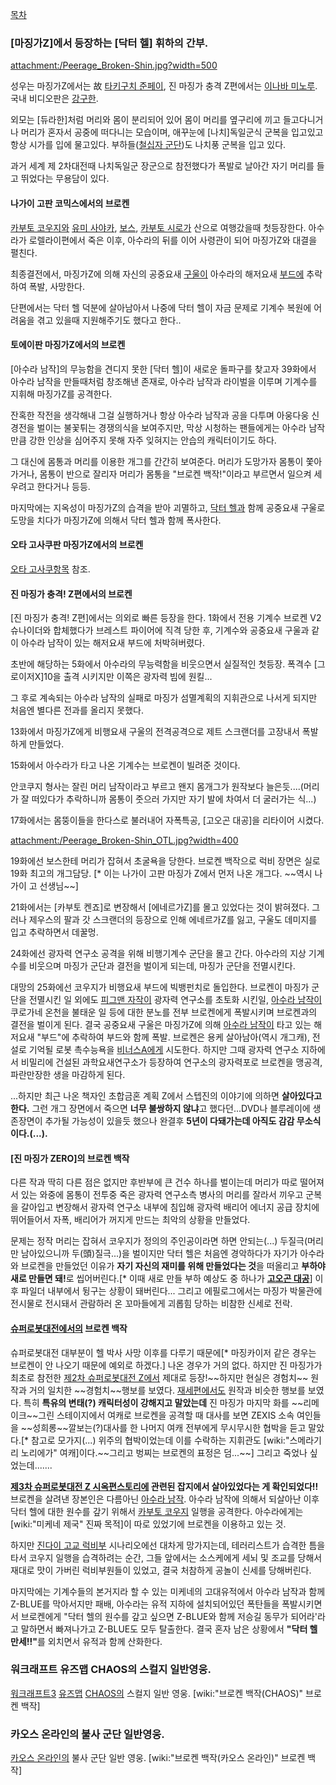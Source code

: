 [[목차]]

=== [마징가Z]에서 등장하는 [닥터 헬] 휘하의 간부. ===
attachment:/Peerage_Broken-Shin.jpg?width=500

성우는 마징가Z에서는 故 [[타키구치 준페이]], 진 마징가 충격 Z편에서는 [[이나바 미노루]]. 국내 비디오판은 [[강구한]].

외모는 [듀라한]처럼 머리와 몸이 분리되어 있어 몸이 머리를 옆구리에 끼고 들고다니거나 머리가 혼자서 공중에 떠다니는 모습이며, 애꾸눈에 [나치]독일군식 군복을 입고있고 항상 시가를 입에 물고있다. 부하들([[철십자 군단]])도 나치풍 군복을 입고 있다.

과거 세계 제 2차대전때 나치독일군 장군으로 참전했다가 폭발로 날아간 자기 머리를 들고 뛰었다는 무용담이 있다.

==== 나가이 고판 코믹스에서의 브로켄 ====
[[카부토 코우지]]와 [[유미 사야카]], [[보스]], [[카부토 시로]]가 산으로 여행갔을때 첫등장한다. 아수라가 로렐라이편에서 죽은 이후, 아수라의 뒤를 이어 사령관이 되어 마징가Z와 대결을 펼친다.

최종결전에서, 마징가Z에 의해 자신의 공중요새 [[구울]]이 아수라의 해저요새 [[부드]]에 추락하여 폭발, 사망한다.

단편에서는 닥터 헬 덕분에 살아남아서 나중에 닥터 헬이 자금 문제로 기계수 복원에 어려움을 겪고 있을때 지원해주기도 했다고 한다..

==== 토에이판 마징가Z에서의 브로켄 ====
[아수라 남작]의 무능함을 견디지 못한 [닥터 헬]이 새로운 돌파구를 찾고자 39화에서 아수라 남작을 만들때처럼 창조해낸 존재로, 아수라 남작과 라이벌을 이루며 기계수를 지휘해 마징가Z를 공격한다.

잔혹한 작전을 생각해내 그걸 실행하거나 항상 아수라 남작과 공을 다투며 아웅다웅 신경전을 벌이는 불꽃튀는 경쟁의식을 보여주지만, 막상 시청하는 팬들에게는 아수라 남작만큼 강한 인상을 심어주지 못해 자주 잊혀지는 안습의 캐릭터이기도 하다.

그 대신에 몸통과 머리를 이용한 개그를 간간히 보여준다. 머리가 도망가자 몸통이 쫓아가거나, 몸통이 반으로 잘리자 머리가 몸통을 "브로켄 백작!"이라고 부르면서 일으켜 세우려고 한다거나 등등.

마지막에는 지옥성이 마징가Z의 습격을 받아 괴멸하고, [[닥터 헬]]과 함께 공중요새 구울로 도망을 치다가 마징가Z에 의해서 닥터 헬과 함께 폭사한다.

==== 오타 고사쿠판 마징가Z에서의 브로켄 ====
[[오타 고사쿠]]항목 참조.

==== 진 마징가 충격! Z편에서의 브로켄 ====
[진 마징가 충격! Z편]에서는 의외로 빠른 등장을 한다. 1화에서 전용 기계수 브로켄 V2 슈나이더와 합체했다가 브레스트 파이어에 직격 당한 후, 기계수와 공중요새 구울과 같이 아수라 남작이 있는 해저요새 부드에 처박혀버렸다. 

초반에 해당하는 5화에서 아수라의 무능력함을 비웃으면서 실질적인 첫등장. 폭격수 [그로이저X]10을 출격 시키지만 이쪽은 광자력 빔에 원킬...

그 후로 계속되는 아수라 남작의 실패로 마징가 섬멸계획의 지휘관으로 나서게 되지만 처음엔 별다른 전과를 올리지 못했다. 

13화에서 마징가Z에게 비행요새 구울의 전격공격으로 제트 스크랜더를 고장내서 폭발하게 만들었다.

15화에서 아수라가 타고 나온 기계수는 브로켄이 빌려준 것이다. 

안코쿠지 형사는 잘린 머리 남작이라고 부르고 왠지 몸개그가 원작보다 늘은듯....(머리가 잘 떠있다가 추락하니까 몸통이 줏으러 가지만 자기 발에 차여서 더 굴러가는 식...)  

17화에서는 몸뚱이들을 한다스로 불러내어 자폭특공, [고오곤 대공]을 리타이어 시켰다.

attachment:/Peerage_Broken-Shin_OTL.jpg?width=400

19화에선 보스한테 머리가 잡혀서 초굴욕을 당한다. 브로켄 백작으로 럭비 장면은 실로 19화 최고의 개그담당. [* 이는 나가이 고판 마징가 Z에서 먼저 나온 개그다. ~~역시 나가이 고 선생님~~]

21화에서는 [카부토 켄죠]로 변장해서 [에네르가Z]를 몰고 있었다는 것이 밝혀졌다. 그러나 제우스의 팔과 갓 스크랜더의 등장으로 인해 에네르가Z를 잃고, 구울도 데미지를 입고 추락하면서 데꿀멍.

24화에선 광자력 연구소 공격을 위해 비행기계수 군단을 몰고 간다. 아수라의 지상 기계수를 비웃으며 마징가 군단과 결전을 벌이게 되는데, 마징가 군단을 전멸시킨다.

대망의 25화에선 코우지가 비행요새 부드에 빅뱅펀치로 돌입한다. 브로켄이 마징가 군단을 전멸시킨 일 외에도 [[피그맨 자작]]이 광자력 연구소를 초토화 시킨일, [[아수라 남작]]이 쿠로가네 온천을 불태운 일 등에 대한 분노를 전부 브로켄에게 폭발시키며 브로켄과의 결전을 벌이게 된다. 결국 공중요새 구울은 마징가Z에 의해 [[아수라 남작]]이 타고 있는 해저요새 "부드"에 추락하여 부드와 함께 폭발. 브로켄은 용케 살아남아(역시 개그캐), 전설로 기억될 로봇 촉수능욕을 [[비너스A]]에게 시도한다. 하지만 그때 광자력 연구소 지하에서 비밀리에 건설된 과학요새연구소가 등장하여 연구소의 광자력포로 브로켄을 맹공격, 파란만장한 생을 마감하게 된다. 

...하지만 최근 나온 책자인 초합금혼 계획 Z에서 스텝진의 이야기에 의하면 '''살아있다고 한다.''' 그런 개그 장면에서 죽으면 '''너무 불쌍하지 않냐'''고 했다던...DVD나 블루레이에 생존장면이 추가될 가능성이 있을듯 했으나 완결후 '''5년이 다돼가는데 아직도 감감 무소식이다.(...).'''

==== [진 마징가 ZERO]의 브로켄 백작 ====

다른 작과 딱히 다른 점은 없지만 후반부에 큰 건수 하나를 벌이는데 머리가 따로 떨어져서 있는 와중에 몸통이 전투중 죽은 광자력 연구소측 병사의 머리를 잘라서 끼우고 군복을 갈아입고 변장해서 광자력 연구소 내부에 침입해 광자력 배리어 에너지 공급 장치에 뛰어들어서 자폭, 배리어가 꺼지게 만드는 최악의 상황을 만들었다.

문제는 정작 머리는 잡혀서 코우지가 정의의 주인공이라면 하면 안되는(...) 두질극(머리만 남아있으니까 두(頭)질극...)을 벌이지만 닥터 헬은 처음엔 경악하다가 자기가 아수라와 브로켄을 만들었던 이유가 '''자기 자신의 재미를 위해 만들었다는 것'''을 떠올리고 '''부하야 새로 만들면 돼!'''로 씹어버린다.[* 이때 새로 만들 부하 예상도 중 하나가 '''[[고오곤 대공]]''']  이후 파일더 내부에서 뒹구는 상황이 돼버린다... 그리고 에필로그에서는 마징가 박물관에 전시물로 전시돼서 관람하러 온 꼬마들에게 괴롭힘 당하는 비참한 신세로 전락.


==== [[슈퍼로봇대전]]에서의 브로켄 백작 ====
슈퍼로봇대전 대부분이 헬 박사 사망 이후를 다루기 때문에[* 마징카이저 같은 경우는 브로켄이 안 나오기 때문에 예외로 하겠다.] 나온 경우가 거의 없다. 하지만 진 마징가가 최초로 참전한 [[제2차 슈퍼로봇대전 Z]]에서 제대로 등장!~~하지만 현실은 경험치~~ 원작과 거의 일치한 ~~경험치~~행보를 보였다. [[재세편]]에서도 원작과 비슷한 행보를 보였다. 특히 '''특유의 변태(?) 캐릭터성이 강해지고 말았는데''' 진 마징가 마지막 화를 ~~리메이크~~그린 스테이지에서 여캐로 브로켄을 공격할 때 대사를 보면 ZEXIS 소속 여인들을 ~~성희롱~~깔보는(?)대사를 한 나머지 여캐 전부에게 무시무시한 협박을 듣고 말았다.[* 참고로 모가지(...) 위주의 협박이었는데 이를 수락하는 지휘관도 [wiki:"스메라기 리 노리에가" 여캐]이다.~~그리고 벙찌는 브로켄의 표정은 덤...~~] 그리고 죽었나 싶었는데.......

'''[[제3차 슈퍼로봇대전 Z 시옥편]]스토리에 관련된 잡지에서 살아있었다는 게 확인되었다!!''' 브로켄을 살려낸 장본인은 다름아닌 [[아수라 남작]]. 아수라 남작에 의해서 되살아난 이후 닥터 헬에 대한 원수를 갚기 위해서 [[카부토 코우지]] 일행을 공격한다. 아수라에게는 [wiki:"미케네 제국" 진짜 목적]이 따로 있었기에 브로켄을 이용하고 있는 것.

하지만 [[진다이 고교 럭비부]] 시나리오에선 대차게 망가지는데, 테러리스트가 습격한 틈을 타서 코우지 일행을 습격하려는 순간, 그들 앞에서는 소스케에게 세뇌 및 조교를 당해서 재대로 맛이 가버린 럭비부원들이 있었고, 결국 처참하게 공놀이 신세를 당해버린다.

마지막에는 기계수들의 본거지라 할 수 있는 미케네의 고대유적에서 아수라 남작과 함께 Z-BLUE를 막아서지만 패배, 아수라는 유적 지하에 설치되어있던 폭탄들을 폭발시키면서 브로켄에게 "닥터 헬의 원수를 갚고 싶으면 Z-BLUE와 함께 저승길 동무가 되어라'라고 말하면서 빠져나가고 Z-BLUE도 모두 탈출한다. 결국 혼자 남은 상황에서 '''"닥터 헬 만세!!"'''를 외치면서 유적과 함께 산화한다.

=== 워크래프트 유즈맵 CHAOS의 스컬지 일반영웅. ===

[[워크래프트3]] [[유즈맵]] [[CHAOS]]의 스컬지 일반 영웅. [wiki:"브로켄 백작(CHAOS)" 브로켄 백작]

=== 카오스 온라인의 불사 군단 일반영웅. ===
[[카오스 온라인]]의 불사 군단 일반 영웅. [wiki:"브로켄 백작(카오스 온라인)" 브로켄 백작]
